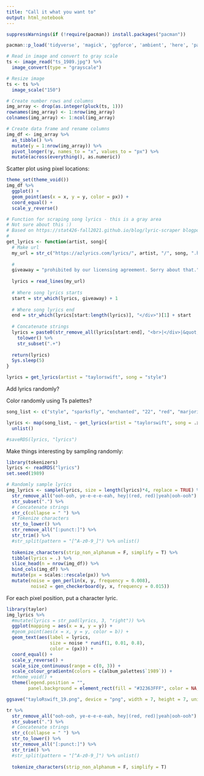 ```yaml
---
title: "Call it what you want to"
output: html_notebook
---
```


```r
suppressWarnings(if (!require(pacman)) install.packages("pacman"))

pacman::p_load('tidyverse', 'magick', 'ggforce', 'ambient', 'here', 'paletteer', 'ExtDist', 'gganimate', 'MetBrewer')
```

```r
# Read in image and convert to gray scale
ts <- image_read("ts_1989.jpg") %>% 
  image_convert(type = "grayscale")

# Resize image
ts <- ts %>% 
  image_scale("150")

# Create number rows and columns
img_array <- drop(as.integer(pluck(ts, 1)))
rownames(img_array) <- 1:nrow(img_array)
colnames(img_array) <- 1:ncol(img_array)

# Create data frame and rename columns
img_df <- img_array %>% 
  as_tibble() %>% 
  mutate(y = 1:nrow(img_array)) %>% 
  pivot_longer(!y, names_to = "x", values_to = "px") %>% 
  mutate(across(everything(), as.numeric))
```

Scatter plot using pixel locations:

```r
theme_set(theme_void())
img_df %>% 
  ggplot() +
  geom_point(aes(x = x, y = y, color = px)) +
  coord_equal() +
  scale_y_reverse()
```

```r
# Function for scraping song lyrics - this is a gray area 
# Not sure about this :) 
# Based on https://stat426-fall2021.github.io/blog/lyric-scraper blogpost
# 
get_lyrics <- function(artist, song){
  # Make url
  my_url = str_c("https://azlyrics.com/lyrics/", artist, "/", song, ".html")
  
  # 
  giveaway = "prohibited by our licensing agreement. Sorry about that."
  
  lyrics = read_lines(my_url)
  
  # Where song lyrics starts
  start = str_which(lyrics, giveaway) + 1
  
  # Where song lyrics end
  end = str_which(lyrics[start:length(lyrics)], "</div>")[1] + start
  
  # Concatenate strings
  lyrics = paste0(str_remove_all(lyrics[start:end], "<br>|</div>|&quot;|'"), sep = "") %>% 
    tolower() %>% 
    str_subset(".+")
  
  return(lyrics)
  Sys.sleep(5)
}

lyrics = get_lyrics(artist = "taylorswift", song = "style")
```

Add lyrics randomly?

Color randomly using Ts palettes?

```r
song_list <- c("style", "sparksfly", "enchanted", "22", "red", "marjorie", "callitwhatyouwant", "theman", "backtodecember", "newromantics")

lyrics <- map(song_list, ~ get_lyrics(artist = "taylorswift", song = .x)) %>% 
  unlist()

#saveRDS(lyrics, "lyrics")
```

Make things interesting by sampling randomly:

```r
library(tokenizers)
lyrics <- readRDS("lyrics")
set.seed(1989)

# Randomly sample lyrics
img_lyrics <- sample(lyrics, size = length(lyrics)*4, replace = TRUE) %>% 
  str_remove_all("ooh-ooh, ye-e-e-e-eah, hey|(red, red)|yeah|ooh-ooh") %>% 
  str_subset(".") %>% 
  # Concatenate strings
  str_c(collapse = " ") %>% 
  # Tokenize characters
  str_to_lower() %>% 
  str_remove_all("[:punct:]") %>% 
  str_trim() %>% 
  #str_split(pattern = "[^A-z0-9_]") %>% unlist()
  
  tokenize_characters(strip_non_alphanum = F, simplify = T) %>% 
  tibble(lyrics = .) %>% 
  slice_head(n = nrow(img_df)) %>% 
  bind_cols(img_df) %>% 
  mutate(px = scales::rescale(px)) %>% 
  mutate(noise = gen_perlin(x, y, frequency = 0.008),
         noise2 = gen_checkerboard(y, x, frequency = 0.015))
```

For each pixel position, put a character lyric.

```r
library(taylor)
img_lyrics %>% 
  #mutate(lyrics = str_pad(lyrics, 3, "right")) %>% 
  ggplot(mapping = aes(x = x, y = y)) +
  #geom_point(aes(x = x, y = y, color = b)) +
  geom_text(aes(label = lyrics,
                size = noise * runif(1, 0.01, 0.8),
                color = (px))) +
  coord_equal() +
  scale_y_reverse() +
  scale_size_continuous(range = c(0, 3)) +
  scale_colour_gradientn(colors = c(album_palettes$`1989`)) +
  #theme_void() +
  theme(legend.position = "",
        panel.background = element_rect(fill = "#32363FFF", color = NA, size = 0))
```

```r
ggsave("tayloRswift_19.png", device = "png", width = 7, height = 7, units = "in", dpi = 700 )
```

```r
tr %>% 
  str_remove_all("ooh-ooh, ye-e-e-e-eah, hey|(red, red)|yeah|ooh-ooh") %>% 
  str_subset(".") %>% 
  # Concatenate strings
  str_c(collapse = " ") %>% 
  str_to_lower() %>% 
  str_remove_all("[:punct:]") %>% 
  str_trim() %>% 
  #str_split(pattern = "[^A-z0-9_]") %>% unlist()
  
  tokenize_characters(strip_non_alphanum = F, simplify = T)
```
